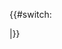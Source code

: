 {{#switch: {{{2}}}
<!-- |U-37-133,134,135,136 = {{Карта/100|{{{1}}}|{{{2}}}|http://poehali.org/maps/100k--u37-133_134_135_136--%281953%29.html|о. Виктория|1956|0}} -->


<!-- |U-38-117,118,119,120 = {{Карта/100|{{{1}}}|{{{2}}}|http://poehali.org/maps/100k--u38-117_118_119_120--%281952%29.html|поляр. ст. Нагурское|1956|0}} -->


<!-- |U-39-101,102,103,104 = {{Карта/100|{{{1}}}|{{{2}}}|http://poehali.org/maps/100k--u39-101_102_103_104--%281952%29.html|о. Артура|1956|0}} -->

<!-- |U-39-109,110,111,112 = {{Карта/100|{{{1}}}|{{{2}}}|http://poehali.org/maps/100k--u39-109_110_111_112--%281952%29.html|пр. Архангельский|1956|0}} -->
<!-- |U-39-113,114,115,116 = {{Карта/100|{{{1}}}|{{{2}}}|http://poehali.org/maps/100k--u39-113_114_115_116--%281952%29.html|зал. Географов|1956|0}} -->

<!-- |U-39-129,130,131,132 = {{Карта/100|{{{1}}}|{{{2}}}|http://poehali.org/maps/100k--u39-129_130_131_132--%281952%29.html|о. Кетлица|1956|0}} -->

<!-- |U-39-141,142,143,144 = {{Карта/100|{{{1}}}|{{{2}}}|http://poehali.org/maps/100k--u39-141_142_143_144--%281952%29.html|о. Гукера|1956|0}} -->


<!-- |U-40-105,106,107,108 = {{Карта/100|{{{1}}}|{{{2}}}|http://poehali.org/maps/100k--u40-105_106_107_108--%281953%29.html|о. Беккера|1956|0}} -->
<!-- |U-40-109,110,111,112 = {{Карта/100|{{{1}}}|{{{2}}}|http://poehali.org/maps/100k--u40-109_110_111_112--%281953%29.html|о. Луиджи|1956|0}} -->
<!-- |U-40-113,114,115,116 = {{Карта/100|{{{1}}}|{{{2}}}|http://poehali.org/maps/100k--u40-113_114_115_116--%281953%29.html|о. Солсбери|1956|0}} -->

<!-- |U-40-121,122,123,124 = {{Карта/100|{{{1}}}|{{{2}}}|http://poehali.org/maps/100k--u40-121_122_123_124--%281953%29.html|пр. Маркама|1956|0}} -->
<!-- |U-40-125,126,127,128 = {{Карта/100|{{{1}}}|{{{2}}}|http://poehali.org/maps/100k--u40-125_126_127_128--%281953%29.html|о. Хейса|1956|0}} -->
<!-- |U-40-129,130,131,132 = {{Карта/100|{{{1}}}|{{{2}}}|http://poehali.org/maps/100k--u40-129_130_131_132--%281953%29.html|пр. Австрийский|1956|0}} -->


<!-- |U-41-77,78,79,80     = {{Карта/100|{{{1}}}|{{{2}}}|http://poehali.org/maps/100k--u41-077_078_079_080--%281953%29.html|м. Месяцева|1956|0}} -->

<!-- |U-41-89,90,91,92     = {{Карта/100|{{{1}}}|{{{2}}}|http://poehali.org/maps/100k--u41-089_090_091_092--%281953%29.html|о. Ева-Лив|1956|0}} -->

<!-- |U-41-105,106,107,108 = {{Карта/100|{{{1}}}|{{{2}}}|http://poehali.org/maps/100k--u41-105_106_107_108--%281953%29.html|п-ов Холмистый|1956|0}} -->
<!-- |U-41-109,110,111,112 = {{Карта/100|{{{1}}}|{{{2}}}|http://poehali.org/maps/100k--u41-109_110_111_112--%281953%29.html|пр. Вандербильда|1956|0}} -->
<!-- |U-41-113,114,115,116 = {{Карта/100|{{{1}}}|{{{2}}}|http://poehali.org/maps/100k--u41-113_114_115_116--%281953%29.html|о. Греэм-Белл|1956|0}} -->
<!-- |U-41-117,118,119,120 = {{Карта/100|{{{1}}}|{{{2}}}|http://poehali.org/maps/100k--u41-117_118_119_120--%281953%29.html|о. Греэм-Белл|1956|0}} -->
<!-- |U-41-121,122,123,124 = {{Карта/100|{{{1}}}|{{{2}}}|http://poehali.org/maps/100k--u41-121_122_123_124--%281953%29.html|о. Земля Вильчека|1956|0}} -->


<!-- |U-46-97,98,99,100    = {{Карта/100|{{{1}}}|{{{2}}}|http://poehali.org/maps/100k--u46-097_098_099_100--%281953%29.html|о. Шмидта|1955|0}} -->


<!-- |U-47-109,110,111,112 = {{Карта/100|{{{1}}}|{{{2}}}|http://poehali.org/maps/100k--u47-109_110_111_112--%281953%29.html|р. Труба|1955|0}} -->
|{{Карта/Бк/U/1000000|{{{1}}}|{{{2}}}}}}}<noinclude>{{doc|Template:Карта/Бк/doc}}</noinclude>